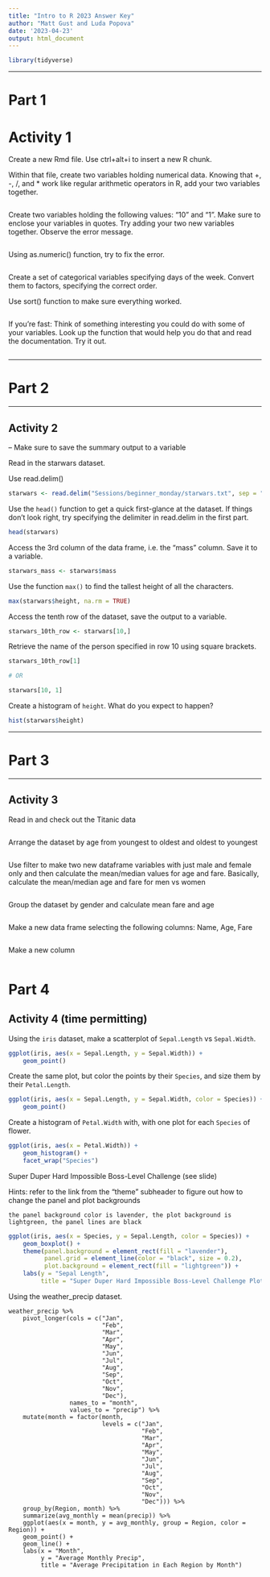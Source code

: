 ```yaml
---
title: "Intro to R 2023 Answer Key"
author: "Matt Gust and Luda Popova"
date: '2023-04-23'
output: html_document
---
```

```r
library(tidyverse)
```
--------------------------------------------------------------------------------

# Part 1

# Activity 1

Create a new Rmd file. Use ctrl+alt+i to insert a new R chunk.

Within that file, create two variables holding numerical data.
Knowing that +, -, /, and * work like regular arithmetic operators in R, add your two variables together.
```r

```

Create two variables holding the following values: "10" and "1". Make sure to enclose your variables in quotes.
Try adding your two new variables together. Observe the error message.
```r

```

Using as.numeric() function, try to fix the error.
```r

```

Create a set of categorical variables specifying days of the week. Convert them to factors, specifying the correct order.

Use sort() function to make sure everything worked.
```r

```

If you're fast:
Think of something interesting you could do with some of your variables. Look up the function that would help you do that and read the documentation. Try it out.
```r

```

--------------------------------------------------------------------------------

# Part 2


--------------------------------------------------------------------------------

## Activity 2

-- Make sure to save the summary output to a variable 

Read in the starwars dataset.

Use read.delim()
```r
starwars <- read.delim("Sessions/beginner_monday/starwars.txt", sep = " ")
```

Use the `head()` function to get a quick first-glance at the dataset. If things don't look right, try specifying the delimiter in read.delim in the first part.

```r
head(starwars)
```

Access the 3rd column of the data frame, i.e. the "mass" column. Save it to a variable. 
```r
starwars_mass <- starwars$mass
```

Use the function `max()` to find the tallest height of all the characters.
```r
max(starwars$height, na.rm = TRUE)
```

Access the tenth row of the dataset, save the output to a variable. 
```r
starwars_10th_row <- starwars[10,]
```

Retrieve the name of the person specified in row 10 using square brackets. 
```r
starwars_10th_row[1]

# OR

starwars[10, 1]
```

Create a histogram of `height`. What do you expect to happen?
```r
hist(starwars$height)
```

--------------------------------------------------------------------------------

# Part 3

--------------------------------------------------------------------------------

## Activity 3

Read in and check out the Titanic data
```r

```
Arrange the dataset by age from youngest to oldest and oldest to youngest
```r

```

Use filter to make two new dataframe variables with just male and female only and then calculate the mean/median values for age and fare. Basically, calculate the mean/median age and fare for men vs women
```r

```

Group the dataset by gender and calculate mean fare and age
```r

```

Make a new data frame selecting the following columns: Name, Age, Fare
```r

```

Make a new column 
```r

```

# Part 4

## Activity 4 (time permitting)

Using the `iris` dataset, make a scatterplot of `Sepal.Length` vs `Sepal.Width`.
```r
ggplot(iris, aes(x = Sepal.Length, y = Sepal.Width)) +
    geom_point()
```

Create the same plot, but color the points by their `Species`, and size them by their `Petal.Length`.
```r
ggplot(iris, aes(x = Sepal.Length, y = Sepal.Width, color = Species)) +
    geom_point()
```

Create a histogram of `Petal.Width` with, with one plot for each `Species` of flower.
```r
ggplot(iris, aes(x = Petal.Width)) +
    geom_histogram() +
    facet_wrap("Species")
```

Super Duper Hard Impossible Boss-Level Challenge (see slide)

Hints:
    refer to the link from the "theme" subheader to figure out how to change the panel and plot backgrounds

    the panel background color is lavender, the plot background is lightgreen, the panel lines are black

```r
ggplot(iris, aes(x = Species, y = Sepal.Length, color = Species)) +
    geom_boxplot() +
    theme(panel.background = element_rect(fill = "lavender"),
          panel.grid = element_line(color = "black", size = 0.2),
          plot.background = element_rect(fill = "lightgreen")) +
    labs(y = "Sepal Length",
         title = "Super Duper Hard Impossible Boss-Level Challenge Plot")
```

Using the weather_precip dataset.

```
weather_precip %>%
    pivot_longer(cols = c("Jan",
                          "Feb",
                          "Mar",
                          "Apr",
                          "May",
                          "Jun",
                          "Jul",
                          "Aug",
                          "Sep",
                          "Oct",
                          "Nov",
                          "Dec"),
                 names_to = "month",
                 values_to = "precip") %>%
    mutate(month = factor(month,
                          levels = c("Jan",
                                     "Feb",
                                     "Mar",
                                     "Apr",
                                     "May",
                                     "Jun",
                                     "Jul",
                                     "Aug",
                                     "Sep",
                                     "Oct",
                                     "Nov",
                                     "Dec"))) %>%
    group_by(Region, month) %>%
    summarize(avg_monthly = mean(precip)) %>%
    ggplot(aes(x = month, y = avg_monthly, group = Region, color = Region)) +
    geom_point() +
    geom_line() +
    labs(x = "Month",
         y = "Average Monthly Precip",
         title = "Average Precipitation in Each Region by Month")

```